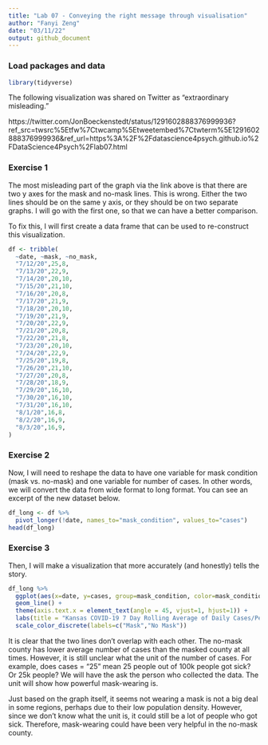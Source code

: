 ```yaml
---
title: "Lab 07 - Conveying the right message through visualisation"
author: "Fanyi Zeng"
date: "03/11/22"
output: github_document
---
```


### Load packages and data

```r
library(tidyverse) 
```

The following visualization was shared on Twitter as “extraordinary misleading.”

https://twitter.com/JonBoeckenstedt/status/1291602888376999936?ref_src=twsrc%5Etfw%7Ctwcamp%5Etweetembed%7Ctwterm%5E1291602888376999936&ref_url=https%3A%2F%2Fdatascience4psych.github.io%2FDataScience4Psych%2Flab07.html

### Exercise 1

The most misleading part of the graph via the link above is that there are two y axes for the mask and no-mask lines. This is wrong. Either the two lines should be on the same y axis, or they should be on two separate graphs. I will go with the first one, so that we can have a better comparison.

To fix this, I will first create a data frame that can be used to re-construct this visualization.

```r
df <- tribble(
  ~date, ~mask, ~no_mask,
  "7/12/20",25,8,
  "7/13/20",22,9,
  "7/14/20",20,10,
  "7/15/20",21,10,
  "7/16/20",20,8,
  "7/17/20",21,9,
  "7/18/20",20,10,
  "7/19/20",21,9,
  "7/20/20",22,9,
  "7/21/20",20,8,
  "7/22/20",21,8,
  "7/23/20",20,10,
  "7/24/20",22,9,
  "7/25/20",19,8,
  "7/26/20",21,10,
  "7/27/20",20,8,
  "7/28/20",18,9,
  "7/29/20",16,10,
  "7/30/20",16,10,
  "7/31/20",16,10,
  "8/1/20",16,8,
  "8/2/20",16,9,
  "8/3/20",16,9,
)

```

### Exercise 2

Now, I will need to reshape the data to have one variable for mask condition (mask vs. no-mask) and one variable for number of cases. In other words, we will convert the data from wide format to long format. You can see an excerpt of the new dataset below.

```r
df_long <- df %>%
  pivot_longer(!date, names_to="mask_condition", values_to="cases") 
head(df_long)
```

### Exercise 3

Then, I will make a visualization that more accurately (and honestly) tells the story.

```r
df_long %>%
  ggplot(aes(x=date, y=cases, group=mask_condition, color=mask_condition)) +
  geom_line() +
  theme(axis.text.x = element_text(angle = 45, vjust=1, hjust=1)) +
  labs(title = "Kansas COVID-19 7 Day Rolling Average of Daily Cases/Per 100K Population" , subtitle = "Mask Counties vs No Mask Counties" , x = "Date" , y = "Number of Cases", color = "Mask Condition", caption = "Source: Kansas Department of Health and Environment") +
  scale_color_discrete(labels=c("Mask","No Mask"))
```

It is clear that the two lines don't overlap with each other. The no-mask county has lower average number of cases than the masked county at all times. However, it is still unclear what the unit of the number of cases. For example, does cases = "25" mean 25 people out of 100k people got sick? Or 25k people? We will have the ask the person who collected the data. The unit will show how powerful mask-wearing is.


Just based on the graph itself, it seems not wearing a mask is not a big deal in some regions, perhaps due to their low population density. However, since we don't know what the unit is, it could still be a lot of people who got sick. Therefore, mask-wearing could have been very helpful in the no-mask county.
